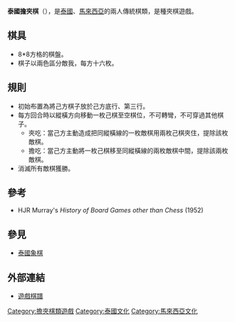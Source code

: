 {{Chess diagram
| tright
|
|xo|xo|xo|xo|xo|xo|xo|xo
|  |  |  |  |  |  |  |
|xo|xo|xo|xo|xo|xo|xo|xo
|  |  |  |  |  |  |  |
|  |  |  |  |  |  |  |
|oo|oo|oo|oo|oo|oo|oo|oo
|  |  |  |  |  |  |  |
|oo|oo|oo|oo|oo|oo|oo|oo

|Diagram 1:  Starting positions for '''Mak-yek'''
}}

'''泰國擔夾棋'''（{{lang-th|หมากแยก}}），是[[泰國|泰國]]、[[馬來西亞|馬來西亞]]的兩人傳統棋類，是種夾棋遊戲。

==棋具==
*8*8方格的棋盤。
*棋子以兩色區分敵我，每方十六枚。

==規則==
*初始布置為將己方棋子放於己方底行、第三行。
*每方回合時以縱橫方向移動一枚己棋至空棋位，不可轉彎，不可穿過其他棋子。
**夾吃：當己方主動造成把同縱橫線的一枚敵棋用兩枚己棋夾住，提除該枚敵棋。
**擔吃：當己方主動將一枚己棋移至同縱橫線的兩枚敵棋中間，提除該兩枚敵棋。
*消滅所有敵棋獲勝。

==參考==
{{refbegin}}
*HJR Murray's ''History of Board Games other than Chess'' (1952)
{{refend}}

==參見==
*[[泰國象棋|泰國象棋]]

==外部連結==
*[http://superdupergames.org/?page=archive_play&gid=21234 遊戲棋譜] {{Wayback|url=http://superdupergames.org/?page=archive_play&gid=21234 |date=20190123044153 }}

[[Category:擔夾棋類遊戲|Category:擔夾棋類遊戲]]
[[Category:泰國文化|Category:泰國文化]]
[[Category:馬來西亞文化|Category:馬來西亞文化]]